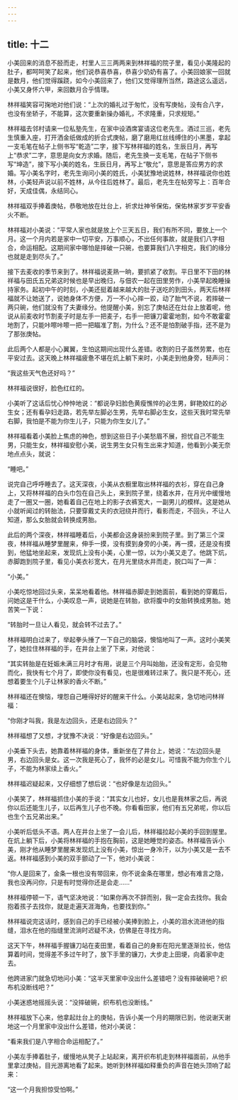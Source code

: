 ```yaml
---
---
---
```

title: 十二
---



小美回来的消息不胫而走，村里人三三两两来到林祥福的院子里，看见小美隆起的肚子，都呵呵笑了起来，他们说恭喜恭喜，恭喜少奶奶有喜了。小美回娘家一回就是数月，他们觉得蹊跷，如今小美回来了，他们又觉得理所当然，路途这么遥远，小美又身怀六甲，来回数月合乎情理。

林祥福笑容可掬地对他们说：“上次的婚礼过于匆忙，没有写庚帖，没有合八字，也没有坐轿子，不能算，这次要重新操办婚礼，不求隆重，只求规矩。”

林祥福去邻村请来一位私塾先生，在家中设酒席宴请这位老先生。酒过三巡，老先生慎重入座，打开洒金纸做成的折合式庚帖，磨了磨用红丝线缚住的小黑墨，拿起一支毛笔在帖子上侧书写“乾造”二字，接下写林祥福的姓名，生辰日月，再写上“恭求”二字，意思是向女方求婚。随后，老先生换一支毛笔，在帖子下侧书写“坤造”，接下写小美的姓名，生辰日月，再写上“敬允”，意思是答应男方的求婚。写小美名字时，老先生询问小美的姓氏，小美犹豫地说姓林，林祥福说你也姓林，小美轻声说以前不姓林，从今往后姓林了。最后，老先生在帖旁写上：百年合好，天成佳偶，永结同心。

林祥福双手捧着庚帖，恭敬地放在灶台上，祈求灶神爷保佑，保佑林家岁岁平安香火不断。

林祥福对小美说：“平常人家也就是放上个三天五日，我们有所不同，要放上一个月。这一个月内若是家中一切平安，万事顺心，不出任何事故，就是我们八字相合，命运相配。这期间家中哪怕是摔破一只碗，也要算我们八字相克，我们的缘分也就是走到尽头了。”

接下去麦收的季节来到了。林祥福说麦熟一晌，要抓紧了收割。平日里不下田的林祥福与田氏五兄弟这时候也是早出晚归，与佃农一起在田里劳作，小美早起晚睡操持家务。起初中午的时刻，小美还挺着越来越大的肚子送吃的到田头，两天后林祥福就不让她送了，说她身体不方便，万一不小心摔一跤，动了胎气不说，若摔破一两只碗，他们就没有了夫妻缘分。他提醒小美，别忘了庚帖还在灶台上放着呢，他说从前麦收时节割麦子时是左手一把麦子，右手一把镰刀霍霍地割，如今不敢霍霍地割了，只能咔嚓咔嚓一把一把瞄准了割，为什么？还不是怕割破手指，还不是为了那张庚帖。

此后两个人都是小心翼翼，生怕这期间出现什么差错。收割的日子虽然劳累，也在平安过去。这天晚上林祥福疲惫不堪在炕上躺下来时，小美走到他身旁，轻声问：

“我这些天气色还好吗？”

林祥福说很好，脸色红红的。

小美听了这话后忧心忡忡地说：“都说孕妇脸色黄瘦憔悴的必生男，鲜艳姣红的必生女；还有看孕妇走路，若先举左脚必生男，先举右脚必生女，这些天我时常先举右脚，我怕是不能为你生儿子，只能为你生女儿了。”

林祥福看着小美脸上焦虑的神色，想到这些日子小美愁眉不展，担忧自己不能生男，只能生女，林祥福安慰小美，说生男生女只有生出来才知道，他看到小美无奈地点点头，就说：

“睡吧。”

说完自己呼呼睡去了。这天深夜，小美从衣橱里取出林祥福的衣衫，穿在自己身上，又将林祥福的白头巾包在自己头上，来到院子里，绕着水井，在月光中缓慢地走了一圈又一圈，她看着自己在地上的影子衣裤宽大，一副男儿的模样。这是她从小就听闻过的转胎法，只要穿戴丈夫的衣冠绕井而行，看影而走，不回头，不让人知道，那么女胎就会转换成男胎。

此后的两个深夜，林祥福睡着后，小美都会这身装扮来到院子里。到了第三个深夜，林祥福从睡梦里醒来，伸手一摸，没有摸到身旁的小美，再一摸，还是没有摸到，他猛地坐起来，发现炕上没有小美，心里一惊，以为小美又走了。他跳下炕，赤脚跑到院子里，看见小美衣衫宽大，在月光里绕水井而走，脱口叫了一声：

“小美。”

小美吃惊地回过头来，呆呆地看着他。林祥福赤脚走到她面前，看到她的穿戴后，问她这是干什么，小美叹息一声，说她是在转胎，欲将腹中的女胎转换成男胎。她苦笑一下说：

“转胎时一旦让人看见，就会转不过去了。”

林祥福明白过来了，举起拳头捶了一下自己的脑袋，懊恼地叫了一声。这时小美笑了，她拉住林祥福的手，在井台上坐了下来，对他说：

“其实转胎是在妊娠未满三月时才有用，说是三个月叫始胎，还没有定形，会见物而化，我快有七个月了，即使你没有看见，也是很难转过来了。我只是不死心，还想着要生个儿子让林家的香火不断。”

林祥福还在懊恼，埋怨自己睡得好好的醒来干什么。小美站起来，急切地问林祥福：

“你刚才叫我，我是左边回头，还是右边回头？”

林祥福想了又想，才犹豫不决说：“好像是右边回头。”

小美垂下头去，她靠着林祥福的身体，重新坐在了井台上，她说：“左边回头是男，右边回头是女。这一次我是死心了，我怀的必是女儿。可惜我不能为你生个儿子，不能为林家续上香火。”

林祥福迟疑起来，又仔细想了想后说：“也好像是左边回头。”

小美笑了，林祥福抓住小美的手说：“其实女儿也好，女儿也是我林家之后，再说你以后还能生儿子，以后再生儿子也不晚。你看看田家，他们有五兄弟呢，你以后也生个五兄弟出来。”

小美听后低头不语。两人在井台上坐了一会儿后，林祥福拉起小美的手回到屋里。在炕上躺下后，小美将林祥福的手抱在胸前，这是她睡觉的姿态。林祥福告诉小美，刚才他从睡梦里醒来发现炕上没有小美，惊出一身冷汗，以为小美又是一去不返。林祥福感到小美的双手颤动了一下，他对小美说：

“你人是回来了，金条一根也没有带回来，你不说金条在哪里，想必有难言之隐，我也没再问你，只是有时觉得你还是会走……”

林祥福停顿一下，语气坚决地说：“如果你再次不辞而别，我一定会去找你。我会抱着孩子去找你，就是走遍天涯海角，也要找到你。”

林祥福说完这话时，感到自己的手已经被小美捧到脸上，小美的泪水流进他的指缝，泪水在他的指缝里流淌时迟疑不决，仿佛是在寻找方向。

这天下午，林祥福手握镰刀站在麦田里，看着自己的身影在阳光里逐渐拉长，他估算着时间，觉得差不多过午时了，放下手里的镰刀，大步走上田埂，向着家中走去。

他跨进家门就急切地问小美：“这半天里家中没出什么差错吧？没有摔破碗吧？织布机没断线吧？”

小美迷惑地摇摇头说：“没摔破碗，织布机也没断线。”

林祥福放下心来，他拿起灶台上的庚帖，告诉小美一个月的期限已到，他说谢天谢地这一个月里家中没出什么差错，他对小美说：

“看来我们是八字相合命运相配了。”

小美左手捧着肚子，缓慢地从凳子上站起来，离开织布机走到林祥福面前，从他手里拿过庚帖，目光游离地看了起来。她听到林祥福如释重负的声音在她头顶响了起来：

“这一个月我担惊受怕啊。”